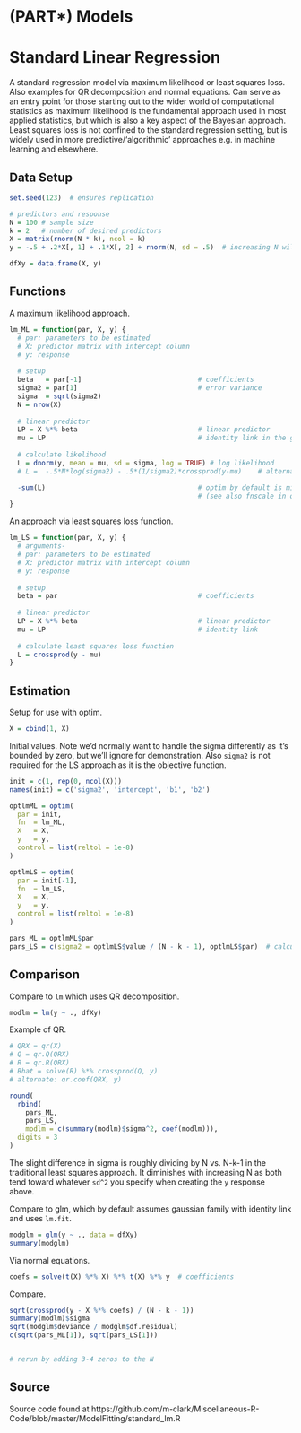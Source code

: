 # (PART\*)  Models {-}



# Standard Linear Regression

A standard regression model via maximum likelihood or least squares loss.
Also examples for QR decomposition and normal equations. Can serve as an
entry point for those starting out to the wider world of computational
statistics as maximum likelihood is the fundamental approach used in most
applied statistics, but which is also a key aspect of the Bayesian approach.
Least squares loss is not confined to the standard regression setting, but is
widely used in more predictive/'algorithmic' approaches e.g. in machine learning
and elsewhere.

## Data Setup


```r
set.seed(123)  # ensures replication

# predictors and response
N = 100 # sample size
k = 2   # number of desired predictors
X = matrix(rnorm(N * k), ncol = k)  
y = -.5 + .2*X[, 1] + .1*X[, 2] + rnorm(N, sd = .5)  # increasing N will get estimated values closer to these

dfXy = data.frame(X, y)
```


## Functions 

A maximum likelihood approach.

```r
lm_ML = function(par, X, y) {
  # par: parameters to be estimated
  # X: predictor matrix with intercept column
  # y: response
  
  # setup
  beta   = par[-1]                             # coefficients
  sigma2 = par[1]                              # error variance
  sigma  = sqrt(sigma2)
  N = nrow(X)
  
  # linear predictor
  LP = X %*% beta                              # linear predictor
  mu = LP                                      # identity link in the glm sense
  
  # calculate likelihood
  L = dnorm(y, mean = mu, sd = sigma, log = TRUE) # log likelihood
  # L =  -.5*N*log(sigma2) - .5*(1/sigma2)*crossprod(y-mu)    # alternate log likelihood form

  -sum(L)                                      # optim by default is minimization, and we want to maximize the likelihood 
                                               # (see also fnscale in optim.control)
}
```



An approach via least squares loss function.


```r
lm_LS = function(par, X, y) {
  # arguments- 
  # par: parameters to be estimated
  # X: predictor matrix with intercept column
  # y: response
  
  # setup
  beta = par                                   # coefficients
  
  # linear predictor
  LP = X %*% beta                              # linear predictor
  mu = LP                                      # identity link
  
  # calculate least squares loss function
  L = crossprod(y - mu)
}
```


## Estimation

Setup for use with <span class="func" style = "">optim</span>.


```r
X = cbind(1, X)
```

Initial values. Note we'd normally want to handle the sigma differently as it's
bounded by zero, but we'll ignore for demonstration.  Also `sigma2` is not
required for the LS approach as it is the objective function.

```r
init = c(1, rep(0, ncol(X)))
names(init) = c('sigma2', 'intercept', 'b1', 'b2')

optlmML = optim(
  par = init,
  fn  = lm_ML,
  X   = X,
  y   = y,
  control = list(reltol = 1e-8)
)

optlmLS = optim(
  par = init[-1],
  fn  = lm_LS,
  X   = X,
  y   = y,
  control = list(reltol = 1e-8)
)

pars_ML = optlmML$par
pars_LS = c(sigma2 = optlmLS$value / (N - k - 1), optlmLS$par)  # calculate sigma2 and add

```

##  Comparison
 
Compare to `lm` which uses QR decomposition.

```r
modlm = lm(y ~ ., dfXy)
```


Example of QR.

```r
# QRX = qr(X)
# Q = qr.Q(QRX)
# R = qr.R(QRX)
# Bhat = solve(R) %*% crossprod(Q, y)
# alternate: qr.coef(QRX, y)
```

```r
round(
  rbind(
    pars_ML,
    pars_LS,
    modlm = c(summary(modlm)$sigma^2, coef(modlm))), 
  digits = 3
)
```


The slight difference in sigma is roughly dividing by N vs. N-k-1 in the
traditional least squares approach. It diminishes with increasing N as both tend
toward whatever `sd^2` you specify when creating the `y` response above.

Compare to <span class="func" style = "">glm</span>, which by default assumes gaussian family with identity link
and uses `lm.fit`.

```r
modglm = glm(y ~ ., data = dfXy)
summary(modglm)
```

Via normal equations.

```r
coefs = solve(t(X) %*% X) %*% t(X) %*% y  # coefficients
```


Compare.

```r
sqrt(crossprod(y - X %*% coefs) / (N - k - 1))
summary(modlm)$sigma
sqrt(modglm$deviance / modglm$df.residual) 
c(sqrt(pars_ML[1]), sqrt(pars_LS[1]))


# rerun by adding 3-4 zeros to the N
```

## Source

Source code found at https://github.com/m-clark/Miscellaneous-R-Code/blob/master/ModelFitting/standard_lm.R